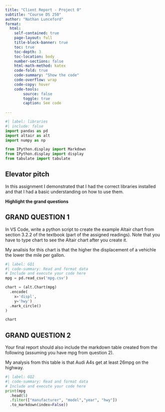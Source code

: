 ```yaml
---
title: "Client Report - Project 0"
subtitle: "Course DS 250"
author: "Nathan Lunceford"
format:
  html:
    self-contained: true
    page-layout: full
    title-block-banner: true
    toc: true
    toc-depth: 3
    toc-location: body
    number-sections: false
    html-math-method: katex
    code-fold: true
    code-summary: "Show the code"
    code-overflow: wrap
    code-copy: hover
    code-tools:
        source: false
        toggle: true
        caption: See code
    
---
```


```python
#| label: libraries
#| include: false
import pandas as pd
import altair as alt
import numpy as np

from IPython.display import Markdown
from IPython.display import display
from tabulate import tabulate
```


## Elevator pitch

In this assignment I demonstrated that I had the correct libraries installed and that I had a basic understanding on how to use them. 


__Highlight the grand questions__

## GRAND QUESTION 1

In VS Code, write a python script to create the example Altair chart from section 3.2.2 of the textbook (part of the assigned readings). Note that you have to type chart to see the Altair chart after you create it.

My analisis for this chart is that the higher the displacement of a vehichle the lower the mile per gallon.

```python
#| label: GQ1
#| code-summary: Read and format data
# Include and execute your code here
mpg = pd.read_csv('mpg.csv')

chart = (alt.Chart(mpg)
  .encode(
    x='displ', 
    y='hwy')
  .mark_circle()
)

chart

```

## GRAND QUESTION 2

Your final report should also include the markdown table created from the following (assuming you have mpg from question 2).

My analysis from this table is that Audi A4s get at least 26mpg on the highway.



```python
#| label: GQ2
#| code-summary: Read and format data
# Include and execute your code here
print(mpg
  .head(5)
  .filter(["manufacturer", "model","year", "hwy"])
  .to_markdown(index=False))

```


